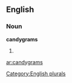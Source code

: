==English==

===Noun===
'''candygrams'''

# {{plural of|[[candygram]]}}

[[Category:English plurals]]

[[ar:candygrams]]